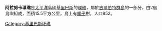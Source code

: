 {{Infobox islands
| name          = 阿拉努卡環礁
| native name   = 
| image name    = Aranuka_Kiribati.jpg
| image caption = 
| image alt     = 
| area_km2      = 15.5
| location      = [[太平洋|太平洋]]
| coordinates   = {{coord|0|10|N|173|35|E|display=inline,title|source:eswiki}}
| archipelago   = [[吉爾伯特群島|吉爾伯特群島]]
| country       = {{flag|Kiribati}}
| country admin divisions title = 
| country admin divisions       = 
| largest city  = 
| demonym       = 
| population    = 852
| density_km2   = 
| ethnic groups = 
}}

'''阿拉努卡環礁'''是[[太平洋|太平洋]]島國[[基里巴斯|基里巴斯]]的[[環礁|環礁]]，屬於[[吉爾伯特群島|吉爾伯特群島]]的一部分，由2個島嶼組成，面積15.5平方公里，島上有[[椰子|椰子]]樹，人口852。

{{Kiribati-stub}}
[[Category:基里巴斯环礁|Category:基里巴斯环礁]]